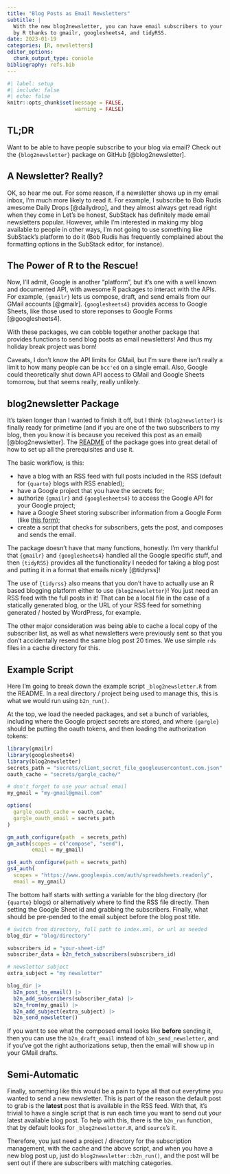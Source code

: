 ```yaml
---
title: "Blog Posts as Email Newsletters"
subtitle: |
  With the new blog2newsletter, you can have email subscribers to your blog controlled
  by R thanks to gmailr, googlesheets4, and tidyRSS.
date: 2023-01-19
categories: [R, newsletters]
editor_options: 
  chunk_output_type: console
bibliography: refs.bib
---
```


```r
#| label: setup
#| include: false
#| echo: false
knitr::opts_chunk$set(message = FALSE,
                      warning = FALSE)

```

## TL;DR

Want to be able to have people subscribe to your blog via email?
Check out the `{blog2newsletter}` package on GitHub [@blog2newsletter].

## A Newsletter? Really?

OK, so hear me out.
For some reason, if a newsletter shows up in my email inbox, I'm much more likely to read it.
For example, I subscribe to Bob Rudis awesome Daily Drops [@dailydrop], and they almost always get read right when they come in
Let's be honest, SubStack has definitely made email newsletters popular.
However, while I'm interested in making my blog available to people in other ways, I'm not going to use something like SubStack's platform to do it (Bob Rudis has frequently complained about the formatting options in the SubStack editor, for instance).

## The Power of R to the Rescue!

Now, I'll admit, Google is another "platform", but it's one with a well known and documented API, with awesome R packages to interact with the APIs.
For example, `{gmailr}` lets us compose, draft, and send emails from our GMail accounts [@gmailr].
`{googlesheets4}` provides access to Google Sheets, like those used to store reponses to Google Forms [@googlesheets4].

With these packages, we can cobble together another package that provides functions to send blog posts as email newsletters!
And thus my holiday break project was born!

Caveats, I don't know the API limits for GMail, but I'm sure there isn't really a limit to how many people can be `bcc'ed` on a single email.
Also, Google could theoretically shut down API access to GMail and Google Sheets tomorrow, but that seems really, really unlikely.

## blog2newsletter Package

It's taken longer than I wanted to finish it off, but I think `{blog2newsletter}` is finally ready for primetime (and if you are one of the two subscribers to my blog, then you know it is because you received this post as an email) [@blog2newsletter].
The [README](https://rmflight.github.io/blog2newsletter/) of the package goes into great detail of how to set up all the prerequisites and use it.

The basic workflow, is this:

* have a blog with an RSS feed with full posts included in the RSS (default for `{quarto}` blogs with RSS enabled);
* have a Google project that you have the secrets for;
* authorize `{gmailr}` and `{googlesheets4}` to access the Google API for your Google project;
* have a Google Sheet storing subscriber information from a Google Form (like [this form](https://forms.gle/yEJ8gdzPHLQUmzpdA));
* create a script that checks for subscribers, gets the post, and composes and sends the email.

The package doesn't have that many functions, honestly.
I'm very thankful that `{gmailr}` and `{googlesheets4}` handled all the Google specific stuff, and then `{tidyRSS}` provides all the functionality I needed for taking a blog post and putting it in a format that emails nicely [@tidyrss]!

The use of `{tidyrss}` also means that you don't have to actually use an R based blogging platform either to use `{blog2newsletter}`!
You just need an RSS feed with the full posts in it!
That can be a local file in the case of a statically generated blog, or the URL of your RSS feed for something generated / hosted by WordPress, for example.

The other major consideration was being able to cache a local copy of the subscriber list, as well as what newsletters were previously sent so that you don't accidentally resend the same blog post 20 times.
We use simple `rds` files in a cache directory for this.

## Example Script

Here I'm going to break down the example script `_blog2newsletter.R` from the README.
In a real directory / project being used to manage this, this is what we would run using `b2n_run()`.

At the top, we load the needed packages, and set a bunch of variables, including where the Google project secrets are stored, and where `{gargle}` should be putting the oauth tokens, and then loading the authorization tokens:

```r
library(gmailr)
library(googlesheets4)
library(blog2newsletter)
secrets_path = "secrets/client_secret_file_googleusercontent.com.json"
oauth_cache = "secrets/gargle_cache/"

# don't forget to use your actual email
my_gmail = "my-gmail@gmail.com"

options(
  gargle_oauth_cache = oauth_cache,
  gargle_oauth_email = secrets_path
)

gm_auth_configure(path  = secrets_path)
gm_auth(scopes = c("compose", "send"), 
        email = my_gmail)

gs4_auth_configure(path = secrets_path)
gs4_auth(
  scopes = "https://www.googleapis.com/auth/spreadsheets.readonly",
  email = my_gmail)
```

The bottom half starts with setting a variable for the blog directory (for `{quarto}` blogs) or alternatively where to find the RSS file directly.
Then setting the Google Sheet id and grabbing the subscribers.
Finally, what should be pre-pended to the email subject before the blog post title.

```r
# switch from directory, full path to index.xml, or url as needed
blog_dir = "blog/directory"

subscribers_id = "your-sheet-id"
subscriber_data = b2n_fetch_subscribers(subscribers_id)

# newsletter subject
extra_subject = "my newsletter"

blog_dir |>
  b2n_post_to_email() |>
  b2n_add_subscribers(subscriber_data) |>
  b2n_from(my_gmail) |>
  b2n_add_subject(extra_subject) |>
  b2n_send_newsletter()
```

If you want to see what the composed email looks like **before** sending it, then you can use the `b2n_draft_email` instead of `b2n_send_newsletter`, and if you've got the right authorizations setup, then the email will show up in your GMail drafts.

## Semi-Automatic

Finally, something like this would be a pain to type all that out everytime you wanted to send a new newsletter.
This is part of the reason the default post to grab is the **latest** post that is available in the RSS feed.
With that, it's trivial to have a single script that is run each time you want to send out your latest available blog post.
To help with this, there is the `b2n_run` function, that by default looks for `_blog2newsletter.R`, and `source`'s it.

Therefore, you just need a project / directory for the subscription management, with the cache and the above script, and when you have a new blog post up, just do `blog2newsletter::b2n_run()`, and the post will be sent out if there are subscribers with matching categories.
